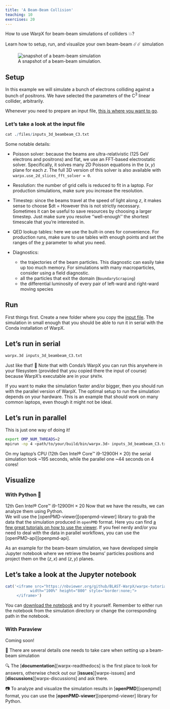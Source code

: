 ```yaml
---
title: 'A Beam-Beam Collision'
teaching: 10
exercises: 20
---
```


:::::::::::::::::::::::::::::::::::::: questions 

How to use WarpX for beam-beam simulations of colliders 💥?

::::::::::::::::::::::::::::::::::::::::::::::::

::::::::::::::::::::::::::::::::::::: objectives

Learn how to setup, run, and visualize your own beam-beam ☄️☄️ simulation

::::::::::::::::::::::::::::::::::::::::::::::::

![A snapshot of a beam-beam simulation.](https://gist.github.com/user-attachments/assets/217dfcde-8a77-4f73-b4bb-26c83e921255){alt="snapshot of a beam-beam simulation"}


## Setup

In this example we will simulate a bunch of electrons colliding against a bunch of positrons.
We have selected the parameters of the C$^3$ linear collider, arbitrarily. 

Whenever you need to prepare an input file, [this is where you want to go](https://warpx.readthedocs.io/en/latest/usage/parameters.html).

:::::::::::::::::::::::::::::::::::::::::: spoiler

### Let's take a look at the input file

```r
cat ./files/inputs_3d_beambeam_C3.txt
```
::::::::::::::::::::::::::::::::::::::::::::::::::


Some notable details:

*  Poisson solver: because the beams are ultra-relativistic (125 GeV electrons and positrons) and flat, 
we use an FFT-based electrostatic solver. 
Specifically, it solves many 2D Poisson equations in the $(x,y)$ plane for each $z$.
The full 3D version of this solver is also available with `warpx.use_2d_slices_fft_solver = 0`. 

*  Resolution: the number of grid cells is reduced to fit in a laptop. For production simulations, make sure you increase the resolution.

*  Timestep: since the beams travel at the speed of light along $z$, it makes sense to choose $dt = 
However this is not strictly necessary. Sometimes it can be useful to save resources by choosing a larger timestep.
Just make sure you resolve ''well-enough'' the shortest timescale that you're interested in. 

*  QED lookup tables: here we use the built-in ones for convenience. For production runs, make sure to use tables with enough points and set the 
ranges of the $\chi$ parameter to what you need. 

*  Diagnostics:
    * the trajectories of the beam particles. This diagnostic can easily take up too much memory. 
    For simulations with many macroparticles, consider using a field diagnostic. 
    * all the particles that exit the domain (`BoundaryScraping`)
    * the differential luminosity of every pair of left-ward and right-ward moving species 
    

## Run 

First things first. 
Create a new folder where you copy the [input file](./files/inputs_3d_beambeam_C3.txt). 
The simulation in small enough that you should be able to run it in serial with the Conda installation of WarpX.

::: spoiler

## Let's run in serial

```bash
warpx.3d inputs_3d_beambeam_C3.txt
```

Just like that! 💃
Note that with Conda's WarpX you can run this anywhere in your filesystem (provided that you copied there the input of course)
because WarpX's executable are in your `$PATH`.
:::



If you want to make the simulation faster and/or bigger, then you should run with the parallel version of WarpX.
The optimal setup to run the simulation depends on your hardware. 
This is an example that should work on many common laptops, even though it might not be ideal.


::: spoiler

## Let's run in parallel

This is just one way of doing it!

```bash
export OMP_NUM_THREADS=2
mpirun -np 4 <path/to/your/build/bin/warpx.3d> inputs_3d_beambeam_C3.txt 
```
:::

::: testimonial
On my laptop's CPU (12th Gen Intel® Core™ i9-12900H × 20) the serial simulation took ~195 seconds, while the parallel one ~44 seconds on 4 cores!

:::


## Visualize


### With Python 🐍
12th Gen Intel® Core™ i9-12900H × 20
Now that we have the results, we can analyze them using Python.  
We will use the [openPMD-viewer][openpmd-viewer] library to grab the data that the simulation produced in `openPMD` format. 
Here you can find [a few great tutorials on how to use the viewer](https://openpmd-viewer.readthedocs.io/en/latest/tutorials/tutorials.html).
If you feel nerdy and/or you need to deal with the data in parallel workflows, you can use the [openPMD-api][openpmd-api].

As an example for the beam-beam simulation, we have developed simple Jupyter notebook where we retrieve 
the beams' particles positions and project them on the $(z,x)$ and $(z,y)$ planes.

:::::::::::::::::::::::::::::::::::::::::: spoiler

## Let's take a look at the Jupyter notebook

```r
cat('<iframe src="https://nbviewer.org/github/BLAST-WarpX/warpx-tutorials/blob/main/episodes/files/analysis_3d_beambeam.ipynb" 
           width="100%" height="800" style="border:none;">
     </iframe>')
```
::::::::::::::::::::::::::::::::::::::::::::::::::

You can [download the notebook](./files/analysis_3d_beambeam.ipynb) and try it yourself.
Remember to either run the notebook from the simulation directory or change the corresponding path in the notebook.


### With Paraview

::: caution

Coming soon!
:::


::::::::::::::::::::::::::::::::::::: keypoints 

 💅 There are several details one needs to take care when setting up a beam-beam simulation

 🔍 The [**documentation**][warpx-readthedocs] is the first place to look for answers, 
 otherwise check out our [**issues**][warpx-issues] and [**discussions**][warpx-discussions] and ask there.  

 📷 To analyze and visualize the simulation results in [**openPMD**][openpmd] format, 
 you can use the [**openPMD-viewer**][openpmd-viewer] library for Python.

::::::::::::::::::::::::::::::::::::::::::::::::
